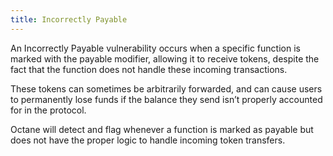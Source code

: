 ```yaml
---
title: Incorrectly Payable
---
```


An Incorrectly Payable vulnerability occurs when a specific function is marked with the payable modifier, allowing it to receive tokens, despite the fact that the function does not handle these incoming transactions.

These tokens can sometimes be arbitrarily forwarded, and can cause users to permanently lose funds if the balance they send isn’t properly accounted for in the protocol.

Octane will detect and flag whenever a function is marked as payable but does not have the proper logic to handle incoming token transfers.
